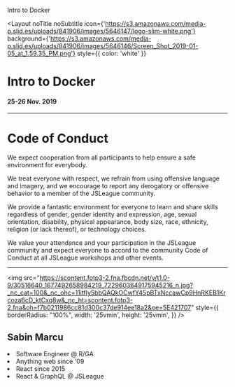 

<SectionTitle>Intro to Docker</SectionTitle>

<Layout 
  noTitle
  noSubtitle
  icon={'https://s3.amazonaws.com/media-p.slid.es/uploads/841906/images/5646147/logo-slim-white.png'} 
  background={'https://s3.amazonaws.com/media-p.slid.es/uploads/841906/images/5646146/Screen_Shot_2019-01-05_at_1.59.35_PM.png'}
  style={{ color: 'white' }}
>

# Intro to Docker

#### 25-26 Nov. 2019

</Layout>

---

<Layout header>

# Code of Conduct

<div style={{ textAlign: 'justify '}}>

We expect cooperation from all participants to help ensure a safe environment for everybody.

We treat everyone with respect, we refrain from using offensive language and imagery, and we encourage to report any derogatory or offensive behavior to a member of the JSLeague community.

We provide a fantastic environment for everyone to learn and share skills regardless of gender, gender identity and expression, age, sexual orientation, disability, physical appearance, body size, race, ethnicity, religion (or lack thereof), or technology choices.

We value your attendance and your participation in the JSLeague community and expect everyone to accord to the community Code of Conduct at all JSLeague workshops and other events.

</div>

</Layout>

--- 

<Layout>

<Split>

<div style={{ display: 'flex', alignItems: 'center', justifyContent: 'center', width: '50vw' }}>

<img 
  src="https://scontent.fotp3-2.fna.fbcdn.net/v/t1.0-9/30516640_1677492658984219_7229603649175945216_n.jpg?_nc_cat=100&_nc_ohc=11itfIy5bbQAQkOCwfY45pBTxNccawCp9HnRKEB1Krcoza6cD_ktCxq8w&_nc_ht=scontent.fotp3-2.fna&oh=f7b0211986cc81d300c37de914ee18a2&oe=5E421707" 
  style={{ 
    borderRadius: "100%",
    width: '25vmin',
    height: '25vmin',
  }}
/>

</div>

<div style={{ textAlign: 'left', width: '50vw' }}>

## Sabin Marcu

<Appear>

<li>Software Engineer @ R/GA</li>
<li>Anything web since '09</li>
<li>React since 2015</li>
<li>React &amp; GraphQL @ JSLeague</li>

</Appear>

</div>

</Split>

</Layout>